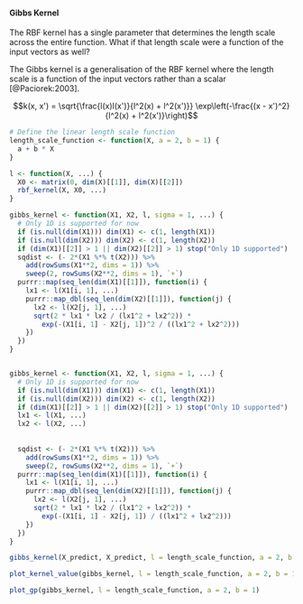 #### Gibbs Kernel

The RBF kernel has a single parameter that determines the length scale across the entire function. What if that length scale were a function of the input vectors as well?

The Gibbs kernel is a generalisation of the RBF kernel where the length scale is a function of the input vectors rather than a scalar [@Paciorek:2003].

$$k(x, x') = \sqrt{\frac{l(x)l(x')}{l^2(x) + l^2(x')}} \exp\left(-\frac{(x - x')^2}{l^2(x) + l^2(x')}\right)$$


```r
# Define the linear length scale function
length_scale_function <- function(X, a = 2, b = 1) {
  a + b * X
}

l <- function(X, ...) {
  X0 <- matrix(0, dim(X)[[1]], dim(X)[[2]])
  rbf_kernel(X, X0, ...)
}

gibbs_kernel <- function(X1, X2, l, sigma = 1, ...) {
  # Only 1D is supported for now
  if (is.null(dim(X1))) dim(X1) <- c(1, length(X1))
  if (is.null(dim(X2))) dim(X2) <- c(1, length(X2))
  if (dim(X1)[[2]] > 1 || dim(X2)[[2]] > 1) stop("Only 1D supported")
  sqdist <- (- 2*(X1 %*% t(X2))) %>%
    add(rowSums(X1**2, dims = 1)) %>%
    sweep(2, rowSums(X2**2, dims = 1), `+`)
  purrr::map(seq_len(dim(X1)[[1]]), function(i) {
    lx1 <- l(X1[i, 1], ...)
    purrr::map_dbl(seq_len(dim(X2)[[1]]), function(j) {
      lx2 <- l(X2[j, 1], ...)
      sqrt(2 * lx1 * lx2 / (lx1^2 + lx2^2)) *
        exp(-(X1[i, 1] - X2[j, 1])^2 / ((lx1^2 + lx2^2)))
    })
  })
}


gibbs_kernel <- function(X1, X2, l, sigma = 1, ...) {
  # Only 1D is supported for now
  if (is.null(dim(X1))) dim(X1) <- c(1, length(X1))
  if (is.null(dim(X2))) dim(X2) <- c(1, length(X2))
  if (dim(X1)[[2]] > 1 || dim(X2)[[2]] > 1) stop("Only 1D supported")
  lx1 <- l(X1, ...)
  lx2 <- l(X2, ...)
  
  
  sqdist <- (- 2*(X1 %*% t(X2))) %>%
    add(rowSums(X1**2, dims = 1)) %>%
    sweep(2, rowSums(X2**2, dims = 1), `+`)
  purrr::map(seq_len(dim(X1)[[1]]), function(i) {
    lx1 <- l(X1[i, 1], ...)
    purrr::map_dbl(seq_len(dim(X2)[[1]]), function(j) {
      lx2 <- l(X2[j, 1], ...)
      sqrt(2 * lx1 * lx2 / (lx1^2 + lx2^2)) *
        exp(-(X1[i, 1] - X2[j, 1]) / ((lx1^2 + lx2^2)))
    })
  })
}

gibbs_kernel(X_predict, X_predict, l = length_scale_function, a = 2, b = 1)
```

```r
plot_kernel_value(gibbs_kernel, l = length_scale_function, a = 2, b = 1)
```
```r
plot_gp(gibbs_kernel, l = length_scale_function, a = 2, b = 1)
```